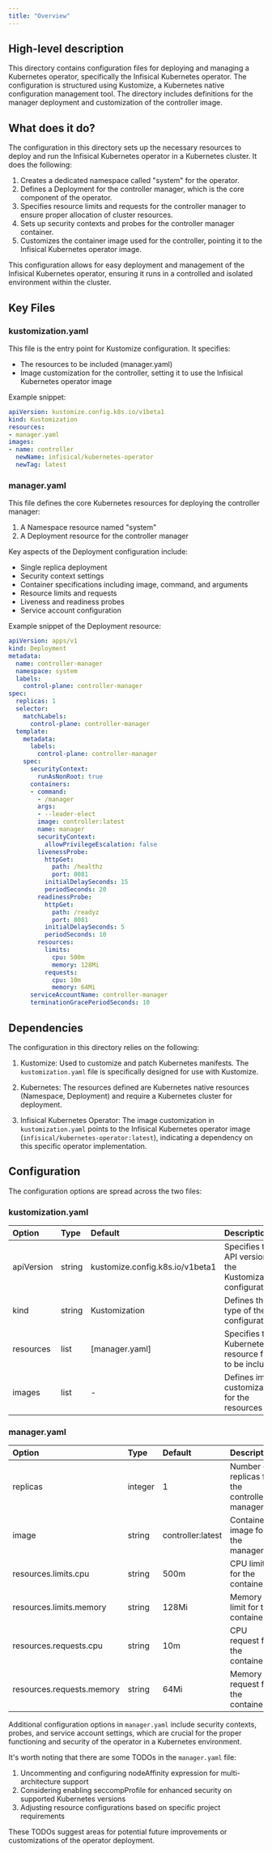 ```yaml
---
title: "Overview"
---
```


## High-level description
This directory contains configuration files for deploying and managing a Kubernetes operator, specifically the Infisical Kubernetes operator. The configuration is structured using Kustomize, a Kubernetes native configuration management tool. The directory includes definitions for the manager deployment and customization of the controller image.

## What does it do?
The configuration in this directory sets up the necessary resources to deploy and run the Infisical Kubernetes operator in a Kubernetes cluster. It does the following:

1. Creates a dedicated namespace called "system" for the operator.
2. Defines a Deployment for the controller manager, which is the core component of the operator.
3. Specifies resource limits and requests for the controller manager to ensure proper allocation of cluster resources.
4. Sets up security contexts and probes for the controller manager container.
5. Customizes the container image used for the controller, pointing it to the Infisical Kubernetes operator image.

This configuration allows for easy deployment and management of the Infisical Kubernetes operator, ensuring it runs in a controlled and isolated environment within the cluster.

## Key Files

### kustomization.yaml
This file is the entry point for Kustomize configuration. It specifies:
- The resources to be included (manager.yaml)
- Image customization for the controller, setting it to use the Infisical Kubernetes operator image

Example snippet:
```yaml
apiVersion: kustomize.config.k8s.io/v1beta1
kind: Kustomization
resources:
- manager.yaml
images:
- name: controller
  newName: infisical/kubernetes-operator
  newTag: latest
```

### manager.yaml
This file defines the core Kubernetes resources for deploying the controller manager:
1. A Namespace resource named "system"
2. A Deployment resource for the controller manager

Key aspects of the Deployment configuration include:
- Single replica deployment
- Security context settings
- Container specifications including image, command, and arguments
- Resource limits and requests
- Liveness and readiness probes
- Service account configuration

Example snippet of the Deployment resource:
```yaml
apiVersion: apps/v1
kind: Deployment
metadata:
  name: controller-manager
  namespace: system
  labels:
    control-plane: controller-manager
spec:
  replicas: 1
  selector:
    matchLabels:
      control-plane: controller-manager
  template:
    metadata:
      labels:
        control-plane: controller-manager
    spec:
      securityContext:
        runAsNonRoot: true
      containers:
      - command:
        - /manager
        args:
        - --leader-elect
        image: controller:latest
        name: manager
        securityContext:
          allowPrivilegeEscalation: false
        livenessProbe:
          httpGet:
            path: /healthz
            port: 8081
          initialDelaySeconds: 15
          periodSeconds: 20
        readinessProbe:
          httpGet:
            path: /readyz
            port: 8081
          initialDelaySeconds: 5
          periodSeconds: 10
        resources:
          limits:
            cpu: 500m
            memory: 128Mi
          requests:
            cpu: 10m
            memory: 64Mi
      serviceAccountName: controller-manager
      terminationGracePeriodSeconds: 10
```

## Dependencies
The configuration in this directory relies on the following:

1. Kustomize: Used to customize and patch Kubernetes manifests. The `kustomization.yaml` file is specifically designed for use with Kustomize.

2. Kubernetes: The resources defined are Kubernetes native resources (Namespace, Deployment) and require a Kubernetes cluster for deployment.

3. Infisical Kubernetes Operator: The image customization in `kustomization.yaml` points to the Infisical Kubernetes operator image (`infisical/kubernetes-operator:latest`), indicating a dependency on this specific operator implementation.

## Configuration
The configuration options are spread across the two files:

### kustomization.yaml
| Option | Type | Default | Description |
|:-------|:-----|:--------|:------------|
| apiVersion | string | kustomize.config.k8s.io/v1beta1 | Specifies the API version of the Kustomization configuration |
| kind | string | Kustomization | Defines the type of the configuration |
| resources | list | [manager.yaml] | Specifies the Kubernetes resource files to be included |
| images | list | - | Defines image customizations for the resources |

### manager.yaml
| Option | Type | Default | Description |
|:-------|:-----|:--------|:------------|
| replicas | integer | 1 | Number of replicas for the controller manager |
| image | string | controller:latest | Container image for the manager |
| resources.limits.cpu | string | 500m | CPU limit for the container |
| resources.limits.memory | string | 128Mi | Memory limit for the container |
| resources.requests.cpu | string | 10m | CPU request for the container |
| resources.requests.memory | string | 64Mi | Memory request for the container |

Additional configuration options in `manager.yaml` include security contexts, probes, and service account settings, which are crucial for the proper functioning and security of the operator in a Kubernetes environment.

It's worth noting that there are some TODOs in the `manager.yaml` file:
1. Uncommenting and configuring nodeAffinity expression for multi-architecture support
2. Considering enabling seccompProfile for enhanced security on supported Kubernetes versions
3. Adjusting resource configurations based on specific project requirements

These TODOs suggest areas for potential future improvements or customizations of the operator deployment.